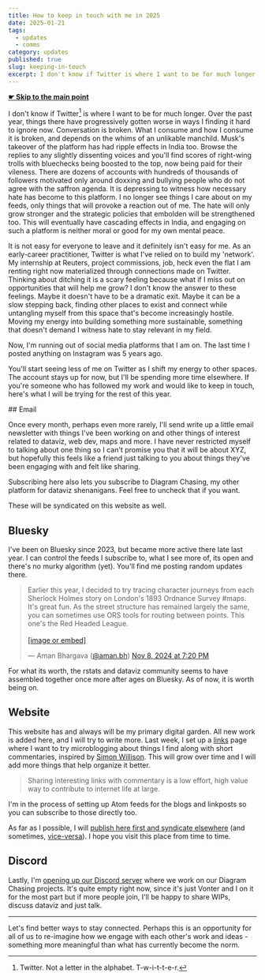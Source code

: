 ```yaml
---
title: How to keep in touch with me in 2025
date: 2025-01-21
tags:
  - updates
  - comms
category: updates
published: true
slug: keeping-in-touch
excerpt: I don't know if Twitter is where I want to be for much longer. If you're someone who has followed my work and would like to keep in touch, here's what I will be trying for the rest of this year.
---
```



<strong><a href="#tldr"> ☛ Skip to the main point</a></strong>

I don't know if Twitter[^1] is where I want to be for much longer. Over the past year, things there have progressively gotten worse in ways I finding it hard to ignore now. Conversation is broken. What I consume and how I consume it is broken, and depends on the whims of an unlikable manchild. Musk's takeover of the platform has had ripple effects in India too. Browse the replies to any slightly dissenting voices and you'll find scores of right-wing trolls with bluechecks being boosted to the top, now being paid for their vileness. There are dozens of accounts with hundreds of thousands of followers motivated only around doxxing and bullying people who do not agree with the saffron agenda. It is depressing to witness how necessary hate has become to this platform. I no longer see things I care about on my feeds, only things that will provoke a reaction out of me. The hate will only grow stronger and the strategic policies that embolden will be strengthened too. This will eventually have cascading effects in India, and engaging on such a platform is neither moral or good for my own mental peace.

It is not easy for everyone to leave and it definitely isn't easy for me. As an early-career practitioner, Twitter is what I've relied on to build my 'network'. My internship at Reuters, project commissions, job, heck even the flat I am renting right now materialized through connections made on Twitter. Thinking about ditching it is a scary feeling because what if I miss out on opportunities that will help me grow? I don't know the answer to these feelings. Maybe it doesn't have to be a dramatic exit. Maybe it can be a slow stepping back, finding other places to exist and connect while untangling myself from this space that's become increasingly hostile. Moving my energy into building something more sustainable, something that doesn't demand I witness hate to stay relevant in my field.

Now, I'm running out of social media platforms that I am on. The last time I posted anything on Instagram was 5 years ago.

<p id='tldr'>
You'll start seeing less of me on Twitter as I shift my energy to other spaces. The account stays up for now, but I'll be spending more time elsewhere. If you're someone who has followed my work and would like to keep in touch, here's what I will be trying for the rest of this year. 
</p>
## Email

Once every month, perhaps even more rarely, I'll send write up a little email newsletter with things I've been working on and other things of interest related to dataviz, web dev, maps and more. I have never restricted myself to talking about one thing so I can't promise you that it will be about XYZ, but hopefully this feels like a friend just talking to you about things they've been engaging with and felt like sharing. 

Subscribing here also lets you subscribe to Diagram Chasing, my other platform for dataviz shenanigans. Feel free to uncheck that if you want.

These will be syndicated on this website as well.
## Bluesky

I've been on Bluesky since 2023, but became more active there late last year. I can control the feeds I subscribe to, what I see more of, its open and there's no murky algorithm (yet). You'll find me posting random updates there.

<blockquote class="bluesky-embed" data-bluesky-uri="at://did:plc:z32vf5hl3vdml7t3xcewztke/app.bsky.feed.post/3lagw76legs2l" data-bluesky-cid="bafyreiaodnrysxuougatvvsr4vapo3ht35v5hz3jyys7sc7thaz5j5hd7a"><p lang="en">Earlier this year, I decided to try tracing character journeys from each Sherlock Holmes story on London&#x27;s 1893 Ordnance Survey #maps. It&#x27;s great fun. As the street structure has remained largely the same, you can sometimes use ORS tools for routing between points. This one&#x27;s the Red Headed League.<br><br><a href="https://bsky.app/profile/did:plc:z32vf5hl3vdml7t3xcewztke/post/3lagw76legs2l?ref_src=embed">[image or embed]</a></p>&mdash; Aman Bhargava (<a href="https://bsky.app/profile/did:plc:z32vf5hl3vdml7t3xcewztke?ref_src=embed">@aman.bh</a>) <a href="https://bsky.app/profile/did:plc:z32vf5hl3vdml7t3xcewztke/post/3lagw76legs2l?ref_src=embed">Nov 8, 2024 at 7:20 PM</a></blockquote>

For what its worth, the rstats and dataviz community seems to have assembled together once more after ages on Bluesky. As of now, it is worth being on. 

## Website

This website has and always will be my primary digital garden. All new work is added here, and I will try to write more. Last week, I set up a [links](/links) page where I want to try microblogging about things I find along with short commentaries, inspired by [Simon Willison](https://simonwillison.net/2024/Dec/22/link-blog/). This will grow over time and I will add more things that help organize it better. 

> Sharing interesting links with commentary is a low effort, high value way to contribute to internet life at large.

I'm in the process of setting up Atom feeds for the blogs and linkposts so you can subscribe to those directly too. 

As far as I possible, I will [publish here first and syndicate elsewhere](https://indieweb.org/POSSE) (and sometimes, [vice-versa](https://indieweb.org/PESOS)). I hope you visit this place from time to time. 

## Discord

Lastly, I'm [opening up our Discord server](https://discord.gg/PddE2FXsZu) where we work on our Diagram Chasing projects. It's quite empty right now, since it's just Vonter and I on it for the most part but if more people join, I'll be happy to share WIPs, discuss dataviz and just talk.  

---

Let's find better ways to stay connected. Perhaps this is an opportunity for all of us to re-imagine how we engage with each other's work and ideas - something more meaningful than what has currently become the norm.



[^1]: Twitter. Not a letter in the alphabet. T-w-i-t-t-e-r. 
[^2]: Don't hold me to this 'anymore' because I do want to be able to transfer some of my network before I cut the cord completely. I don't know when this will be, but sooner than a few months.